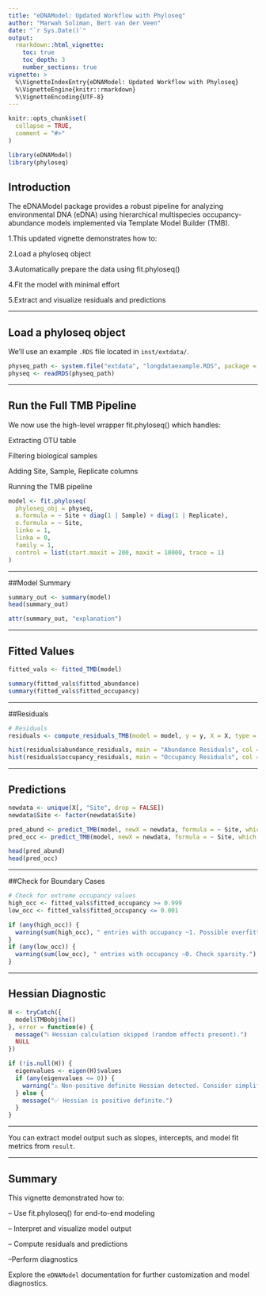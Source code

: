 ```yaml
---
title: "eDNAModel: Updated Workflow with Phyloseq"
author: "Marwah Soliman, Bert van der Veen"
date: "`r Sys.Date()`"
output:
  rmarkdown::html_vignette:
    toc: true
    toc_depth: 3
    number_sections: true
vignette: >
  %\VignetteIndexEntry{eDNAModel: Updated Workflow with Phyloseq}
  %\VignetteEngine{knitr::rmarkdown}
  %\VignetteEncoding{UTF-8}
---
```


```r
knitr::opts_chunk$set(
  collapse = TRUE,
  comment = "#>"
)
```

```r
library(eDNAModel)
library(phyloseq)
```


## Introduction

The eDNAModel package provides a robust pipeline for analyzing environmental DNA (eDNA) using hierarchical multispecies occupancy-abundance models implemented via Template Model Builder (TMB).

1.This updated vignette demonstrates how to:

2.Load a phyloseq object

3.Automatically prepare the data using fit.phyloseq()

4.Fit the model with minimal effort

5.Extract and visualize residuals and predictions

---

## Load a phyloseq object

We'll use an example `.RDS` file located in `inst/extdata/`.

```r
physeq_path <- system.file("extdata", "longdataexample.RDS", package = "eDNAModel")
physeq <- readRDS(physeq_path)
```

---

## Run the Full TMB Pipeline
We now use the high-level wrapper fit.phyloseq() which handles:

Extracting OTU table

Filtering biological samples

Adding Site, Sample, Replicate columns

Running the TMB pipeline


```r
model <- fit.phyloseq(
  phyloseq_obj = physeq,
  a.formula = ~ Site + diag(1 | Sample) + diag(1 | Replicate),
  o.formula = ~ Site,
  linko = 1,
  linka = 0,
  family = 1,
  control = list(start.maxit = 200, maxit = 10000, trace = 1)
)
```
---

##Model Summary

```r
summary_out <- summary(model)
head(summary_out)
```

```r
attr(summary_out, "explanation")
```
---

## Fitted Values

```r
fitted_vals <- fitted_TMB(model)

summary(fitted_vals$fitted_abundance)
summary(fitted_vals$fitted_occupancy)

```
---

##Residuals

```r
# Residuals
residuals <- compute_residuals_TMB(model = model, y = y, X = X, type = "pearson")

hist(residuals$abundance_residuals, main = "Abundance Residuals", col = "lightblue")
hist(residuals$occupancy_residuals, main = "Occupancy Residuals", col = "lightgreen")

```
---

## Predictions

```r
newdata <- unique(X[, "Site", drop = FALSE])
newdata$Site <- factor(newdata$Site)

pred_abund <- predict_TMB(model, newX = newdata, formula = ~ Site, which = "abundance", type = "response")
pred_occ <- predict_TMB(model, newX = newdata, formula = ~ Site, which = "occupancy", type = "response")

head(pred_abund)
head(pred_occ)


```
---

##Check for Boundary Cases

```r
# Check for extreme occupancy values
high_occ <- fitted_vals$fitted_occupancy >= 0.999
low_occ <- fitted_vals$fitted_occupancy <= 0.001

if (any(high_occ)) {
  warning(sum(high_occ), " entries with occupancy ~1. Possible overfitting.")
}
if (any(low_occ)) {
  warning(sum(low_occ), " entries with occupancy ~0. Check sparsity.")
}

```
---

##  Hessian Diagnostic

```r
H <- tryCatch({
  model$TMBobj$he()
}, error = function(e) {
  message("ℹ️ Hessian calculation skipped (random effects present).")
  NULL
})

if (!is.null(H)) {
  eigenvalues <- eigen(H)$values
  if (any(eigenvalues <= 0)) {
    warning("⚠️ Non-positive definite Hessian detected. Consider simplifying the model.")
  } else {
    message("✅ Hessian is positive definite.")
  }
}

```
---

You can extract model output such as slopes, intercepts, and model fit metrics from `result`.

---

## Summary

This vignette demonstrated how to:

-- Use fit.phyloseq() for end-to-end modeling

-- Interpret and visualize model output

-- Compute residuals and predictions

--Perform diagnostics

Explore the `eDNAModel` documentation for further customization and model diagnostics.
